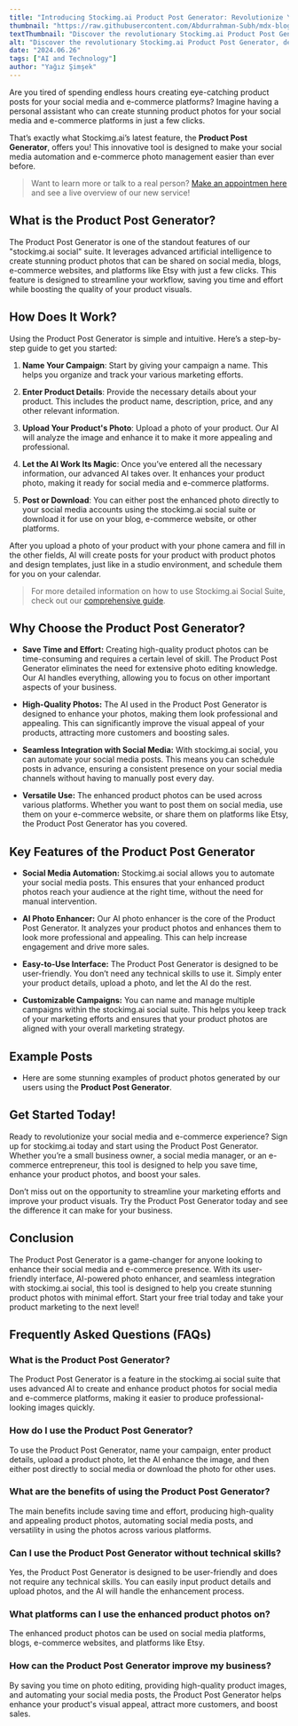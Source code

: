 ```yaml
---
title: "Introducing Stockimg.ai Product Post Generator: Revolutionize Your Social Media and E-Commerce Experience"
thumbnail: "https://raw.githubusercontent.com/Abdurrahman-Subh/mdx-blog/main/images/sai-product-xbox.png"
textThumbnail: "Discover the revolutionary Stockimg.ai Product Post Generator, designed to enhance your social media and e-commerce experience by creating stunning product photos with advanced AI. Save time, improve your visuals, and boost sales effortlessly."
alt: "Discover the revolutionary Stockimg.ai Product Post Generator, designed to enhance your social media and e-commerce experience by creating stunning product photos with advanced AI. Save time, improve your visuals, and boost sales effortlessly."
date: "2024.06.26"
tags: ["AI and Technology"]
author: "Yağız Şimşek"
---
```


<CustomImage
    src="https://raw.githubusercontent.com/Abdurrahman-Subh/mdx-blog/main/images/sai-product-xbox.png"
    alt="textThumbnail"
/>

Are you tired of spending endless hours creating eye-catching product posts for your social media and e-commerce platforms? Imagine having a personal assistant who can create stunning product photos for your social media and e-commerce platforms in just a few clicks.

That’s exactly what Stockimg.ai’s latest feature, the **Product Post Generator**, offers you! This innovative tool is designed to make your social media automation and e-commerce photo management easier than ever before.

> Want to learn more or talk to a real person? [Make an appointmen here](https://calendar.app.google/3ZkebYe98ueGv6aq9) and see a live overview of our new service! 

## What is the Product Post Generator?

The Product Post Generator is one of the standout features of our "stockimg.ai social" suite. It leverages advanced artificial intelligence to create stunning product photos that can be shared on social media, blogs, e-commerce websites, and platforms like Etsy with just a few clicks. This feature is designed to streamline your workflow, saving you time and effort while boosting the quality of your product visuals.

## How Does It Work?

Using the Product Post Generator is simple and intuitive. Here’s a step-by-step guide to get you started:

1. **Name Your Campaign**: Start by giving your campaign a name. This helps you organize and track your various marketing efforts.

2. **Enter Product Details**: Provide the necessary details about your product. This includes the product name, description, price, and any other relevant information.

3. **Upload Your Product's Photo**: Upload a photo of your product. Our AI will analyze the image and enhance it to make it more appealing and professional.

4. **Let the AI Work Its Magic**: Once you’ve entered all the necessary information, our advanced AI takes over. It enhances your product photo, making it ready for social media and e-commerce platforms.

5. **Post or Download**: You can either post the enhanced photo directly to your social media accounts using the stockimg.ai social suite or download it for use on your blog, e-commerce website, or other platforms.

After you upload a photo of your product with your phone camera and fill in the other fields, AI will create posts for your product with product photos and design templates, just like in a studio environment, and schedule them for you on your calendar.

> For more detailed information on how to use Stockimg.ai Social Suite, check out our [comprehensive guide](https://stockimg.ai/blog/guide/how-to-use-stockimg-social).

## Why Choose the Product Post Generator?

- **Save Time and Effort:** Creating high-quality product photos can be time-consuming and requires a certain level of skill. The Product Post Generator eliminates the need for extensive photo editing knowledge. Our AI handles everything, allowing you to focus on other important aspects of your business.

- **High-Quality Photos:** The AI used in the Product Post Generator is designed to enhance your photos, making them look professional and appealing. This can significantly improve the visual appeal of your products, attracting more customers and boosting sales.

- **Seamless Integration with Social Media:** With stockimg.ai social, you can automate your social media posts. This means you can schedule posts in advance, ensuring a consistent presence on your social media channels without having to manually post every day.

- **Versatile Use:** The enhanced product photos can be used across various platforms. Whether you want to post them on social media, use them on your e-commerce website, or share them on platforms like Etsy, the Product Post Generator has you covered.

## Key Features of the Product Post Generator

- **Social Media Automation:** Stockimg.ai social allows you to automate your social media posts. This ensures that your enhanced product photos reach your audience at the right time, without the need for manual intervention.

- **AI Photo Enhancer:** Our AI photo enhancer is the core of the Product Post Generator. It analyzes your product photos and enhances them to look more professional and appealing. This can help increase engagement and drive more sales.

- **Easy-to-Use Interface:** The Product Post Generator is designed to be user-friendly. You don’t need any technical skills to use it. Simply enter your product details, upload a photo, and let the AI do the rest.

- **Customizable Campaigns:** You can name and manage multiple campaigns within the stockimg.ai social suite. This helps you keep track of your marketing efforts and ensures that your product photos are aligned with your overall marketing strategy.

## Example Posts

- Here are some stunning examples of product photos generated by our users using the **Product Post Generator**.

<CustomImage
    src="https://raw.githubusercontent.com/Abdurrahman-Subh/mdx-blog/main/images/sai-pp-xbox.png"
    alt="textThumbnail"
/>

<CustomImage
    src="https://raw.githubusercontent.com/Abdurrahman-Subh/mdx-blog/main/images/sai-product-bottle.png"
    alt="textThumbnail"
/>


<CustomImage
    src="https://raw.githubusercontent.com/Abdurrahman-Subh/mdx-blog/main/images/sai-product-misc.png"
    alt="textThumbnail"
/>

## Get Started Today!

Ready to revolutionize your social media and e-commerce experience? Sign up for stockimg.ai today and start using the Product Post Generator. Whether you’re a small business owner, a social media manager, or an e-commerce entrepreneur, this tool is designed to help you save time, enhance your product photos, and boost your sales.

Don’t miss out on the opportunity to streamline your marketing efforts and improve your product visuals. Try the Product Post Generator today and see the difference it can make for your business.

## Conclusion

The Product Post Generator is a game-changer for anyone looking to enhance their social media and e-commerce presence. With its user-friendly interface, AI-powered photo enhancer, and seamless integration with stockimg.ai social, this tool is designed to help you create stunning product photos with minimal effort. Start your free trial today and take your product marketing to the next level!

## Frequently Asked Questions (FAQs)

### What is the Product Post Generator?

The Product Post Generator is a feature in the stockimg.ai social suite that uses advanced AI to create and enhance product photos for social media and e-commerce platforms, making it easier to produce professional-looking images quickly.

### How do I use the Product Post Generator?

To use the Product Post Generator, name your campaign, enter product details, upload a product photo, let the AI enhance the image, and then either post directly to social media or download the photo for other uses.

### What are the benefits of using the Product Post Generator?

The main benefits include saving time and effort, producing high-quality and appealing product photos, automating social media posts, and versatility in using the photos across various platforms.

### Can I use the Product Post Generator without technical skills?

Yes, the Product Post Generator is designed to be user-friendly and does not require any technical skills. You can easily input product details and upload photos, and the AI will handle the enhancement process.

### What platforms can I use the enhanced product photos on?

The enhanced product photos can be used on social media platforms, blogs, e-commerce websites, and platforms like Etsy.

### How can the Product Post Generator improve my business?

By saving you time on photo editing, providing high-quality product images, and automating your social media posts, the Product Post Generator helps enhance your product's visual appeal, attract more customers, and boost sales.

